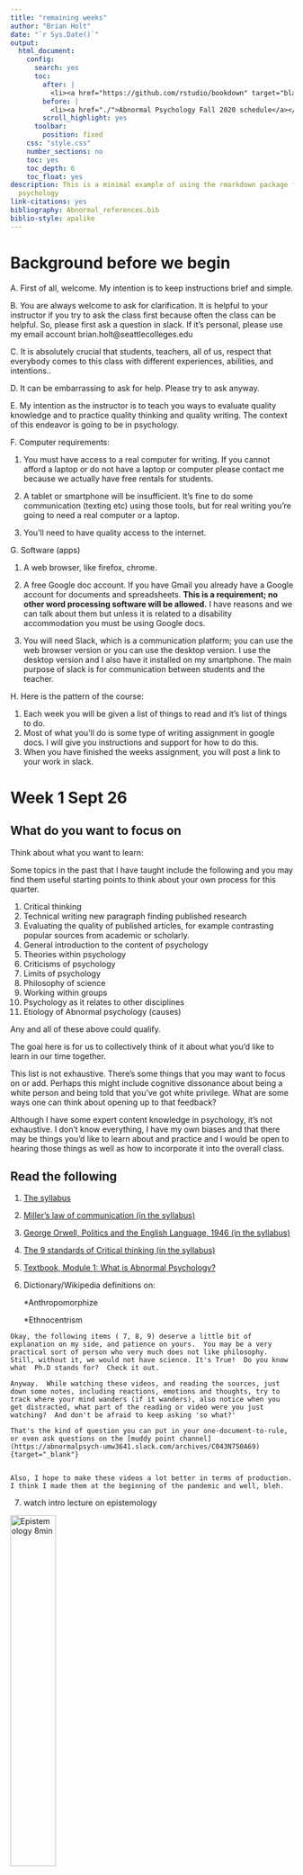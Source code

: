 ```yaml
---
title: "remaining weeks"
author: "Brian Holt"
date: "`r Sys.Date()`"
output:
  html_document:
    config:
      search: yes
      toc:
        after: |
          <li><a href="https://github.com/rstudio/bookdown" target="blank">Published with bookdown</a></li>
        before: |
          <li><a href="./">Abnormal Psychology Fall 2020 schedule</a></li>
        scroll_highlight: yes
      toolbar:
        position: fixed
    css: "style.css"
    number_sections: no
    toc: yes
    toc_depth: 6
    toc_float: yes
description: This is a minimal example of using the rmarkdown package for abnormal
  psychology
link-citations: yes
bibliography: Abnormal_references.bib
biblio-style: apalike
---
```


# Background before we begin

  A. First of all, welcome. My intention is to keep instructions brief and simple. 

  B. You are always welcome to ask for clarification. It is helpful to your instructor if you try to ask the class first because often the class can be helpful. So, please first ask a question in slack. If it's personal, please use my email account brian.holt@seattlecolleges.edu

  C. It is absolutely crucial that students, teachers, all of us, respect that everybody comes to this class with different experiences, abilities, and intentions..

  D. It can be embarrassing to ask for help. Please try to ask anyway.

  E. My intention as the instructor is to teach you ways to evaluate quality knowledge and to practice quality thinking and quality writing. The context of this endeavor is going to be in psychology.

  F. Computer requirements: 

   1. You must have access to a real computer for writing. If you cannot afford a laptop or do not have a laptop or computer please contact me because we actually have free rentals for students. 

   2. A tablet or smartphone will be insufficient. It's fine to do some communication (texting etc) using those tools, but for real writing you're going to need a real computer or a laptop. 
  
  3. You'll need to have quality access to the internet.
  
G. Software (apps)

  1. A web browser, like firefox, chrome. 

  2. A free Google doc account. If you have Gmail you already have a Google account for documents and spreadsheets. **This is a requirement; no other word processing software will be allowed.** I have reasons and we can talk about them but unless it is related to a disability accommodation you must be using Google docs.

  3. You will need Slack, which is a communication platform; you can use the web browser version or you can use the desktop version. I use the desktop version and I also have it installed on my smartphone.  The main purpose of slack is for communication between students and the teacher.

H. Here is the pattern of the course: 

  1. Each week you will be given a list of things to read and it's list of things to do. 
  2. Most of what you'll do is some type of writing assignment in google docs. I will give you instructions and support for how to do this. 
  3. When you have finished the weeks assignment, you will post a link to your work in slack.


# Week 1 Sept 26  {#Week1} 

## What do you want to focus on
Think about what you want to learn:

Some topics in the past that I have taught include the following and you may find them useful starting points to think about your own process for this quarter.

1. Critical thinking
2. Technical writing new paragraph finding published research
3. Evaluating the quality of published articles, for example contrasting popular sources from academic or scholarly.
4. General introduction to the content of psychology
5. Theories within psychology
6. Criticisms of psychology
7. Limits of psychology
8. Philosophy of science
9. Working within groups
10. Psychology as it relates to other disciplines
11. Etiology of Abnormal psychology (causes)

Any and all of these above could qualify.

The goal here is for us to collectively think of it about what you'd like to learn in our time together.

This list is not exhaustive. There's some things that you may want to focus on or add. Perhaps this might include cognitive dissonance about being a white person and being told that you've got white privilege. What are some ways one can think about opening up to that feedback?

Although I have some expert content knowledge in psychology, it's not exhaustive. I don't know everything, I have my own biases and that there may be things you'd like to learn about and practice and I would be open to hearing those things as well as how to incorporate it into the overall class. 

## Read the following

1. [The syllabus](https://docs.google.com/document/d/1-9QMbTfv5QUjsvHpcy3sJtx6nCve67J4zPbgVE9zhHE){target="_blank"}

2. [Miller's law of communication (in the syllabus)](https://docs.google.com/document/d/1-9QMbTfv5QUjsvHpcy3sJtx6nCve67J4zPbgVE9zhHE/edit#heading=h.exo9wouxy9qk){target="_blank"}

3. [George Orwell, Politics and the English Language, 1946 (in the syllabus)](https://docs.google.com/document/d/1-9QMbTfv5QUjsvHpcy3sJtx6nCve67J4zPbgVE9zhHE/edit#heading=h.x9ksgtnaprc6){target="_blank"}

4. [The 9 standards of Critical thinking (in the syllabus)](https://docs.google.com/document/d/1-9QMbTfv5QUjsvHpcy3sJtx6nCve67J4zPbgVE9zhHE/edit#heading=h.9yazjukrhlar){target="_blank"}

5. [Textbook, Module 1: What is Abnormal Psychology?](https://opentext.wsu.edu/abnormal-psych/chapter/module-1-what-is-abnormal-psychology/){target="_blank"}

6. Dictionary/Wikipedia definitions on: 

      *Anthropomorphize
 
      *Ethnocentrism

```block

Okay, the following items ( 7, 8, 9) deserve a little bit of explanation on my side, and patience on yours.  You may be a very practical sort of person who very much does not like philosophy.  Still, without it, we would not have science. It's True!  Do you know what  Ph.D stands for?  Check it out.

Anyway.  While watching these videos, and reading the sources, just down some notes, including reactions, emotions and thoughts, try to track where your mind wanders (if it wanders), also notice when you get distracted, what part of the reading or video were you just watching?  And don't be afraid to keep asking 'so what?'

That's the kind of question you can put in your one-document-to-rule, or even ask questions on the [muddy point channel](https://abnormalpsych-umw3641.slack.com/archives/C043N750A69){target="_blank"}


Also, I hope to make these videos a lot better in terms of production.  I think I made them at the beginning of the pandemic and well, bleh.
```

7. watch intro lecture on epistemology

[![Epistemology 8min](../images/Epistemology_better.png){width="40%"}](https://youtu.be/L6fcTl_js5g "Epistemology"){target="_blank"}

8. **Skim from page 2**, sub heading "The Theory of Knowledge"** of the article: An introduction to Stephen C. Pepper's philosophical system via
_World Hypotheses: A Study in Evidence_**, @berry_introduction_1984 [(found in syllabus) ](https://docs.google.com/document/d/1-9QMbTfv5QUjsvHpcy3sJtx6nCve67J4zPbgVE9zhHE/edit#bookmark=id.kapuzuy6k04e){target="_blank"}

9. Watch two vids on Ontology, essentially a review of the World hypotheses reading above:

[![Ontology 1 7 min](../images/Ontology_Mech_Organ.png){width="40%"}](https://youtu.be/_7hkv6O-nBY "Ontology 1"){target="_blank"}

[![Ontology 1 7 min](../images/Ontology_form_context.png){width="40%"}](https://www.youtube.com/watch?v=gbdqJ0ZGvLM "Ontology 2"){target="_blank"}

10. Read about "stereotype threat".  Not stereotypes.  There is a difference.  You'll need to find a source or two on your own.  


## Do the following

1. Introduce yourself the Slack introductions channel

2. Write something about what interests you about Abnormal psychology in your one google doc. Be sure to give it a title.  You can also insert a page break between your writings.  

3. On the same google document, make a new page, title it, and write some thoughts down to the following prompts.  When you are done, post to the [#week_1](https://abnormalpsych-umw3641.slack.com/archives/C043N771RMK){target="_blank"} slack channel by including a link to your document from step 2 above.

    what is your process for thinking clearly?

    How do you know something is true?
    

4. Read some of your classmates' posts and comment on some. 

The idea is to be doing weekly writing about the things we read and the prompts that I give you and then you're going to share that information in slack.


# Week 2 Oct 3 {#Week2} 

## Read the following

```block
Some of the links below jump to the references section at the end of this document.  From there, you may find links to the actual article or you will have references to fetch from our college's library databases.  
```
* [Module 2: Models of Abnormal Psychology](https://opentext.wsu.edu/abnormal-psych/chapter/module-2-models-of-abnormal-psychology/){target="_blank"}

* [Diathesis stress video youtube](https://www.youtube.com/watch?v=1MaaORgCHvc){target="_blank"}

```block
Please have @efran_defining_2007, @szasz_myth_1960, and @@watters_americanization_2010  read by week 3 (oct 10) so that we can discuss in class.
```


* @efran_defining_2007 (to obtain this article, you'll need to walk through the steps found in the [Using the Library section](#useLibrary) --in particular the [Periodical Locator](#PeriodicalLocator))

    -added 10/4/22: I want students to read the 'how to use a library' section, but I can admit that students may not want to.  The crux of finding this particular article is found in the following steps: [How to find an article](#libraryMainPoint)

* Szazs @szasz_myth_1960  
    * [Szasz link to web](http://psychclassics.yorku.ca/Szasz/myth.htm){target='_blank'}

* Americanization of Mental Illness @watters_americanization_2010 
    * [can be found in our syllabus by clicking this link](https://docs.google.com/document/d/1-9QMbTfv5QUjsvHpcy3sJtx6nCve67J4zPbgVE9zhHE/edit#bookmark=id.a11215pgy49s){target='_blank'}

After reading the above...

## Do the following

1. synthesize @efran_defining_2007 , @szasz_myth_1960, and @watters_americanization_2010.  When synthesizing, don't summarize the articles. You may assume that your audience is your class, which means they should be familiar with those articles.  Instead of summarizing, let you references to their work so you can do yours.  If this doesn't make sense, post a question to the #muddy-point-channel.
    * [Lecture on one way to write a synthesis paper--This should pop-up a new tab/window but you'll have to log in to canvas because that is how the videos are stored.](https://northseattle.hosted.panopto.com/Panopto/Pages/Viewer.aspx?id=44737fc2-c8cb-4286-9dcf-ac4b011de256){target='_blank'}
    * [Quick 6 min intro on critical thinking](https://www.youtube.com/watch?v=3CkLAMLTkmI&feature=youtu.be){target='_blank'}

2. When you are done, create a link to your work: highlight the title of your assignment and then go to the "Insert" menu of google. In that menu, find "bookmark" and select that. Your title is now a bookmark and if you hover over it, you should see a little 'link' option.  Copy that link and post it in the slack channel #week 2 channel.

3. Read a few other students and make some comments on their post.   Use google docs to make these comments.  highlight any part of their document and you can insert a comment. you can click and use the menu, or you can use the keyboard shortcut 'cntrl + alt +m'

```block
In slack, when you hover your mouse over a person's post, you should see a little floating menu.  One of the icons allows you to reply. It makes a side thread. This keeps the channel a bit more tidy and easier to read.  

You can also link to each post or side thread.

You can even set a reminder to revisit a post by right clicking on the 3 vertical dots (more actions) .
```
# Week 3 Oct 10 {#Week3} 

```block
Although we aren't using canvas, a few videos I've made are stored in Panopto.  I don't think you need to log into canvas for them to work.  But you may be prompted.
```

## Read the following

* [Module 3: Clinical Assessment, Diagnosis, and Treatment](https://opentext.wsu.edu/abnormal-psych/chapter/module-3-clinical-assessment-diagnosis-and-treatment/){target="_blank"}


* Not So Fast, a comment to Riskind about diagnostic schemes. @efran_not_2019  * [link to slack file](https://abnormalpsych-umw3641.slack.com/files/U043G3963GU/F044RU1MTTN/not_so_fast_a_response_to_raskin.pdf){target='_blank'}

* Spitting in client’s soup, an article about language, concepts, personal constructs.  Please note this will hit several of the same themes in the Efran article from 2007  @efran_spitting_2015  (When you click on the year, you'll see our reference section.  And in the reference section, I give a link the article found in our school database...it may or may not work.  Post to logistics for help.)

* [Instructor Lecture Intro to Epidemiology](https://youtu.be/eUYIwNChS0I){target='_blank'}

* [Instructor Lecture Epidemiology Example](https://youtu.be/XQoH5avTlzA){target='_blank'}

* Intro to alternative to DSM
  * [Video on Psychodynamic Diagnostic Manual
](https://northseattle.hosted.panopto.com/Panopto/Pages/Viewer.aspx?id=ed980a00-805e-4e8b-b5b2-ac4e014ff5fb){target='_blank'}  This link should take you to a video that should work. If not, say something in the logistics channel. 
  * [Skim Excerpts of Chapter 1 and 2 from PDM2 @lingiardiPsychodynamicDiagnosticManual2015a; stored slack](https://abnormalpsych-umw3641.slack.com/files/U043G3963GU/F0452914FJ5/excerpts_pdm_2e.pdf){target='_blank'}  This should take you to a particular post in #resources in slack. 
     * In particular the Table on mental functioning
  * [Skim Example Personality disorders from PDM2; stored in canvas](https://abnormalpsych-umw3641.slack.com/files/U043G3963GU/F04493PFSQP/pdm_e2_examples.pdf){target='_blank'}  This should take you to a particular post in #resources in slack. 
  
After reading/watching the above...

## Do the following

1. In the one document to rule them all, write about which psychology Model from ch2 resonates with you and why.

2. In your document, write about how others (people, institutions) "spit in your soup"? Make some mention as to "What is the soup?"  Post a link to your work in the #soup channel

3. In the one document to rule them all, list some questions about the readings above.  You don't need to re-post it. 



# Week 4 Oct 17 {#Week4} 

## Read/watch the following

* [Module 7: Anxiety Disorders](https://opentext.wsu.edu/abnormal-psych/chapter/module-7-anxiety-disorders/){target="_blank"}

* [humanistic intro](https://www.youtube.com/watch?v=KDRHaL6jyg8&list=PLDEwZwMNQswvPj4onxTjBdXgzFYJ6G-JJ&index=5){target="_blank"}

* [first 3 videos of this youtube playlist on biopsych](https://www.youtube.com/playlist?list=PLDEwZwMNQswtFvhRvOliHzeDfuBPIdsSf){target="_blank"}


## Do the following

* Pick an Anxiety disorder form the following: 
  +  panic
  +  phobia
  +  social anxiety disorder
  +  generalized anxiety Disorder

  * and find 2 articles that suggest what causes it
    * The article should be from either these two school databases:
      * [Academic Search Complete](https://libguides.northseattle.edu/az.php?a=a){target="_blank"}
      * [PsychArticles](https://libguides.northseattle.edu/az.php?a=p){target="_blank"}

* Write 1 or 2 paragraphs about what you have learned into your google doc.  This does not necessarily mean you should summarise the journal articles you found. This is a reflective piece.  Write about the questions you have or where your mind goes.

* Post a link in the #Anxiety channel

* Read 3 other student's work and engage them on their submission--you can ask them questions as an example. 

## Added material from "zoom lectures"

* Video [Introduction to Existential psychology](https://youtu.be/6eXnVhsz5qE){target='_blank'}, emphasis on @Yalom_Existential_Psychotherapy_1980

# Week 5 Oct 24 {#Week5} 

## 
## Do, Watch, and Read the following

A. Read [Module 5: stress Disorders](https://opentext.wsu.edu/abnormal-psych/chapter/module-5-trauma-and-stressor-related-disorders/){target="_blank"}

B. Read Nancy Chick, [Metacognition](https://cft.vanderbilt.edu/guides-sub-pages/metacognition/){target="_blank"}

C. Read Alfie Kohn, [The Case Against Grades](https://www.alfiekohn.org/article/case-grades/){target="_blank"}



## Do the following

1. Search for 3 reasonably competent definitions of trauma, but avoid the DSM.  You can use the DSM as a 4th source for contrast, if you want. Include references and do a quick summary/description of what you found. 
2. In the same document, how would you defend your answer to the statement:

>Everyone goes through trauma.

3. Post your paper in the #Stress channel.

4. Do A [self-reflection Survey](https://docs.google.com/forms/d/e/1FAIpQLSdCKXCNvH-nSdnuCz0OrFUcQPZXVEugR4D5lyBiZzNKYVkANw/viewform){target="_blank"}

    * The text boxes you see in this survey will expand to accommodate what you need to write. In other words, don’t feel like you must only say like 3 words to just fit the box shown.



```block
<h4 style="text-decoration: underline;">Why write our research up?</h4>

For some of you, the invitation to join into a expert research conversation may still seem easy to decline but if you accept it you'll have to find a good question, search for sound data, formulate and support a good answer and then write it all up and even if you turn out a first-rate paper, it may be read not by anyone in the world but only by your teacher. And besides, you may think, my teacher knows all about my topic. What do I gain from writing up my research, other than proving I can do it?

One answer is that we write not just to share our work but to improve it before we do.

<h4 style="text-decoration: underline;">Write to remember</h4>

Experienced researchers first write just to remember what they read. A few talented people can hold in mind masses of information, but most of us get lost when we think about what *Smith found in light of Wong's position, and compare both to the odd data in Brunelli, especially as they are supported by Buscovich but what was it that Smith said?* When you don't take notes on what you read, you are likely to forget or, worse misremember it.

<h4 style="text-decoration: underline;">Write to understand</h4>

The second reason for writing is to see larger patterns in what you read. When you arrange and rearrange the results of your research in new ways, you discover new implications, connections, and complications. Even if you could hold it all in mind, you would need help to line up arguments that pull in different directions, plot out complicated relationships, sort out disagreements among experts. 

*I want to use these claims from long, but her argument is undercut by Smith's data. When I put them side-by-side, I see that Smith ignores this last part of Wong's argument. aha! If I introduce it with this part from Brunelli, I can focus on one more clearly. *

That's why careful researchers never put off writing until they've gathered all the data they need: they write from the start of their projects to help them assemble their information in new ways. 

<h4 style="text-decoration: underline;">Write to test your thinking</h4>

But even when they agree that writing is an important part of learning thinking and understanding some still wonder why they can't write up their research in their own way, why they have to satisfy demands imposed by a community that they have not joined, or even want to, and conform to conventions they did nothing to create. 

*Why should I adopt language in forms that are not mine? Aren't you just trying to turn me into an academic light yourself? If I write as you expect me to, I risk losing my identity.*

Such concerns are legitimate (most teachers wish students would raise them more often). But it would be a feeble education that did not change you at all, and the deeper your education the more it will change the "you" that you are or want to be.

That's why it is so important to choose carefully what you study and with whom. But it would be a mistake to think that learning to report sound research must threaten your true identity. It will change the way you think, but only by giving you more ways of thinking. You will be different by being freer to choose who you want to be and what you want to do with your life. 

But the most important reason for learning to write in ways readers expect is that when you write for others, **you demand more of yourself and when you write for yourself alone.** By the time you fix your ideas in writing, they are so familiar to you that you need help to see them not for what you want them to be *but for what they really are.* 

You will understand your own work better when you try to anticipate your readers inevitable and critical questions: how have you evaluated your evidence? Why do you think it's relevant? What ideas have you considered but rejected?
```




# Week 6 Oct 31{#Week6} 

```block
On Wednesday, Nov 2, there will be no classes held for the whole school.  

Faculty are expected to be doing other college work.  

Which means none of you can be required to attend any class on 11/2.  For any class.  In the whole Seattle college district.  
```


## Read the following

A. Nancy Chick, [Metacognition](https://cft.vanderbilt.edu/guides-sub-pages/metacognition/){target="_blank"}

B. Alfie Kohn, [The Case Against Grades](https://www.alfiekohn.org/article/case-grades/){target="_blank"}

C. Read/skim [Primer for Behaviorism and Semantic networks](https://docs.google.com/document/d/1MMziOQh7NjWRnrzCZDT99ArOu8Nv6CzQfTEfbSCzjYA/){target="_blank"}

* skim this but pay closer attention the semantic sections with the schematics for cars
* Think of a subject.  Maybe it's something academic like math, biology.  Maybe it's about sports, or in particular a single sport, like (the only one that matters) basketball.  
   * in what specific ways would the semantic network be different between a novice and expert?  I don't expect you to know technical terms here (like nodes, edges) but I want you to have an appreciation for how people may differ in terms of their networks

D. [Module 9: Obsessive and Hoarding disorders](https://opentext.wsu.edu/abnormal-psych/chapter/module-9-obsessive-compulsive-and-related-disorders/){target="_blank"}

## Do the following

 1. Pick one of the disorders in the OCD module: 
  
  * and find 2 articles that discusses its cognitive pattern
    * The article should be from either these two school databases:
      * [Academic Search Complete](https://libguides.northseattle.edu/az.php?a=a){target="_blank"}
      * [PsychArticles](https://libguides.northseattle.edu/az.php?a=p){target="_blank"}

 2. Write a page about what you have learned.  Write a summary, but write as if you were writing it to a non-technical person that doesn't understand cognitive psychology.  

 3. post a link in the #OCD channel

 4. Pick 2 other students and invite them to read your post. In the invitation, think about what you might like to receive some feedback about. 
    * Invite people to help you on any of the critical thinking standards, for example. 
    * if you are invited to give feedback, you don't have to.  Sometimes you might have several people asking for feedback.  Don't feel like you must respond to all of them.  
    Should you chose to give feedback, be kind and try to adhere to the request. 
    * Remember that they are trying things out and are sharing potentially vulnerable parts of their lives.  If you need help giving feedback, send your instructor a /dm and I can help.
    * Also, because it’s still the pandemic and everything is just hard, don’t fret if people you invite can’t respond. It’s likely that they are just overwhelmed with something.
    
 5. Post a re-write of one [or two] of your past written assignments.  Please choose assignments from work completed; if you didn't finish the synthesis paper, for example, don't use it here.   
    * Don't edit your original work.  Make a new entry in your One-google-doc to rule
    * use the channel #re-write-self-reflection
    * In the rewrite, you may want to use the critical thinking standards as a lens on your past work.  For instance, are there places you could be more deep in terms of complexity?  What research could inform how you think about your work from the textbook?  This is just a suggestion.


# Week 7 Nov 7 {#Week7} 

Stats and Depression and Bipolar

## read/watch

* [playlist of videos on depression and bipolar](https://www.youtube.com/playlist?list=PLDEwZwMNQswsr6gT7c0HT9rbpW5X-lstj){target="_blank"}

### Stats

[Intro to Histograms](https://youtu.be/qBigTkBLU6g?t=17){target="_blank"}

[Normal Distributions](https://youtu.be/rzFX5NWojp0?t=12){target="_blank"}

* Stat concepts
  * [Intro](https://youtu.be/Q5PT_Kb1Z-w){target="_blank"}  1 min
  * [Independent variable](https://youtu.be/Q5PT_Kb1Z-w?t=71){target="_blank"}  1 min
  * [Dependent variable](https://youtu.be/Q5PT_Kb1Z-w?t=108){target="_blank"} 1 min
  * [Central Tendency](https://youtu.be/Q5PT_Kb1Z-w?t=125){target="_blank"} 1 min
  * [Measure of Variation](https://youtu.be/Q5PT_Kb1Z-w?t=151){target="_blank"} 1 min
  * [Graphing/ Histograms](https://youtu.be/Q5PT_Kb1Z-w?t=196){target="_blank"} 1 min
  * [Examples of central tendency](https://youtu.be/Q5PT_Kb1Z-w?t=241){target="_blank"} 2 min
  * [Examples of variation](https://youtu.be/Q5PT_Kb1Z-w?t=312){target="_blank"} 1 min
  * [Examples of histogram](https://youtu.be/Q5PT_Kb1Z-w?t=382){target="_blank"} 1 min
  * [Normal Distributions](https://youtu.be/Q5PT_Kb1Z-w?t=436){target="_blank"} 5 min
  * [Null Hypotheses and Alpha](https://youtu.be/Q5PT_Kb1Z-w?t=737){target="_blank"} 1 min
  * [P-value](https://youtu.be/Q5PT_Kb1Z-w?t=817){target="_blank"} 3 min
  * [effect sizes & meta-analyses](https://youtu.be/Q5PT_Kb1Z-w?t=1025){target="_blank"} 3 min
  * [Three criteria to determine cause](https://youtu.be/Q5PT_Kb1Z-w?t=1230){target="_blank"} 1 min
  * [General Stat book contents](https://youtu.be/8MJvoliGils){target="_blank"} 1 min
  * [Correlations and linear regression](https://youtu.be/8MJvoliGils?t=50){target="_blank"} 5 min #at 2:43 I make a little bit of a mistake.  Technically, what is being presented on the slide are non-standardized scores. So though what I'm saying is correct, I should have further said, "once these scores are standardized, a change in 1 unit of X will increase Y by .63".
  * [linear regression output and coefficients](https://youtu.be/8MJvoliGils?t=259){target="_blank"} 5 min #Again, at 5:15, I make a mistake in the video.  The output is in un-standardized units and so the correct statement would be " this output is for unstandardized units, a movement up 1 unit on the x axis corresponds to an increase in the y axis about .13 units; had these variables been standardized, you would see the same value as the correlation, .63"
  * [Return of the P-value](https://youtu.be/8MJvoliGils?t=500){target="_blank"} 5 min but you might not find this helpful.  
 
  * [presentation slides can be found here](https://rpubs.com/briholt/abnormal_stats){target="_blank"}

### Brian's workflow video

#### Two Videos you could watch if you are still unclear about workflow
  1. This one is recent, shorter, and from our class. The document and video can be found in the [#resource](https://abnormalpsych-umw3641.slack.com/archives/C0443AWT3LG/p1666741274184139){target="_blank"} channel post

  2. In a previous course, I was asked to show how I might use tools to solve a question.  Here is a 36 minute video to that end. You might find it useful to see what I mean by "having a workflow" as a way to think critically.  But it's tedious.  Workflow isn't really exciting, so watch at 2x speeds and skip a lot. 

[Brian's workflow on whether Acute stress disorder is a good predictor of developing PTSD](https://youtu.be/y0V92Ggp0sc){target="_blank"}


## Do the following

* Search for a meta-analysis on a mood disorder (major, minor, persistent, bipolar (1,2) cyclothymia, dysthymia, or even the sub types of depression (e.g., Seasonal, postpartum)) and try to summarize the findings using your own words.  If you want to copy paste some of the language from the article, that is fine, but you should still try to use your own words to say it. 
  * here is [a video on how to find a meta-analysis in our library](https://youtu.be/8nmCpM2yi34){target="_blank"}

  * don't get lost in the details. I'm thinking this should not be more than 1 page, double spaced.  Aim for about 1/2 page of double spaced text. 
  
* Write down 5 questions about the methods of the paper.  How did they do the meta analysis?
 
* Put both writings (summary and questions) into the one document and post it in channel #meta_analysis.



# Week 8 Eating Disorders Nov 14 {#Week8} 

* Make notice of the last week [final Project](#Week12).  I would recommend starting that, or at least putting in your list of things to do sooner than later.  

## Eating disorders

## Read 

* [textbook Eating Disorders](https://opentext.wsu.edu/abnormal-psych/chapter/module-10-eating-disorders/){target='_blank'}

* [Read this excerpt from the PDM.2e](https://docs.google.com/document/d/18KIDPjn-xL48pphVnUrNr0rM3Ors4D1iDqgtr7QBMqs/edit?usp=sharing){target='_blank'} @lingiardiPsychodynamicDiagnosticManual2015a

## Do

* Write a few paragraphs on what, if any, is different between the two reading sources.
* Post your work to slack channel #eating

# Week 9  Psychotic Nov 21 {#Week9} 

* Make notice of the last week [final Project](#Week12).  I would recommend starting that, or at least putting in your list of things to do sooner than later.  

## Read 

* Schizophrenia videos
    * Introduction..the original link isn't working, so best to just see the zoom vid for 11-21-22 in the agenda (found in #resources)
    * [Introduction.2  3  min ](https://northseattle.hosted.panopto.com/Panopto/Pages/Viewer.aspx?id=770a8f9c-d5e1-4227-8574-abd501162fef){target='_blank'}
    * [Causes  9 min](https://northseattle.hosted.panopto.com/Panopto/Pages/Viewer.aspx?id=a7387a2b-3da2-4723-a7e0-abd5011622b3){target='_blank'}
    * [Schizophrenia Example 1  7 min ](https://northseattle.hosted.panopto.com/Panopto/Pages/Viewer.aspx?id=ea7c9382-0d68-4492-bb67-abd501162962){target='_blank'}
    * [Schizophrenia Example 2  10 min ](https://northseattle.hosted.panopto.com/Panopto/Pages/Viewer.aspx?id=5cf324e4-5d6a-403c-a1cb-abd50185b083){target='_blank'}


* [textbook psychotic Disorders](https://opentext.wsu.edu/abnormal-psych/chapter/module-12-schizophrenia-spectrum-and-other-psychotic-disorders/){target='_blank'}

* [Skim necessary and sufficient](https://www.sfu.ca/~swartz/conditions1.htm){target='_blank'} @ConceptNecessaryConditions; most of this includes many examples. Go into the rabbit as far as you like, but at least try to doodle a grid of necessary/sufficient examples
* [Read **just** the abstract of](https://www.ncbi.nlm.nih.gov/pmc/articles/PMC3181977/){target='_blank'} @jablenskyDiagnosticConceptSchizophrenia2010, but read that abstract with diligence to word choices.  Have a dictionary handy and be sure to capture the meaning as well as the emotional/intentional nature of what was written.  Notice the year published
* Read Wikipedia's introduction to schizophrenia on @CausesSchizophrenia2020
  * First read the introductory remarks of the Wikipedia entries; first an older version on the [Causes of schizophrenia (old)](https://en.wikipedia.org/w/index.php?title=Risk_factors_of_schizophrenia&oldid=1000718110){target='_blank'} and then the more recent version [Risk factors for schizophrenia](https://en.wikipedia.org/wiki/Risk_factors_of_schizophrenia){target='_blank'}
    * by the way, the reason I'm showing both of these is partly to show why relying on URL's for references can be a mistake (URLs change)

* Read @harveyDualTaskInformationProcessing2006 . The link in 2006 takes you to the reference section below.  You'll need to use that reference information to obtain the full text, which can be found in our library database PsychArticles. So, [go to the library article page.](https://libguides.northseattle.edu/welcome/articles){target='_blank'}  

## Do

* Write a short response to your thoughts about what you've read this week.  Keep it simple. Think about what strikes you as important.  
* post to slack channel #psychotic
* This week is heavier on reading, and less on writing.  But writing does improve our thinking.  You can always include your notes.
* [Do A self-reflection Survey--be sure to seelct week 9 self-reflection](https://docs.google.com/forms/d/e/1FAIpQLSdCKXCNvH-nSdnuCz0OrFUcQPZXVEugR4D5lyBiZzNKYVkANw/viewform?usp=sf_link){target="_blank"}  
```block
This last bullet linking to the week 9 reflection was added on 11/17/22
```

# Week 10 Personality Dis. Nov 28 {#Week10} 

* Make notice of the last week [final Project](#Week11).  I would recommend starting that, or at least putting in your list of things to do sooner than later.  

## Read/watch

[Textbook personality Disorders](https://opentext.wsu.edu/abnormal-psych/chapter/module-13-personality-disorders/){target='_blank'} #make note of the therapy options for Borderline

* [PDM on Personality levels](https://northseattle.hosted.panopto.com/Panopto/Pages/Viewer.aspx?id=8d9d4140-098d-45c5-ae91-abd7013ff9f0){target='_blank'}  #this and the next few links will take you to panopto or slack
  1) supporting file [Levels of organization](https://abnormalpsych-umw3641.slack.com/files/U043G3963GU/F0452914FJ5/excerpts_pdm_2e.pdf){target='_blank'}
  2) supporting file [Personality Disorder examples from PDM](https://abnormalpsych-umw3641.slack.com/files/U043G3963GU/F04493PFSQP/pdm_e2_examples.pdf){target='_blank'}

* read [@westenEfficacyDialecticalBehavior2000]  [link to source in library...I'm not sure it will work because I'm linking to the psychArticles database](https://northseattle.idm.oclc.org/login?url=https://search.ebscohost.com/login.aspx?direct=true&db=pdh&bquery=AU+westen+AND+TI+dialectical+behavior+therapy&type=1&searchMode=Standard&site=ehost-live){target='_blank'}  
      * if this link doesn't work, it can be found in the psychArticles database found in North's Library journal page.
  * Note the date
  * For 2.5 pages it is dense. Jot down 2 major ideas.  You may need summarize in your own words to step up and above the details.  
  * Make a few notes on the motivation of the author
 
* [follow up study example](https://acamh.onlinelibrary.wiley.com/doi/full/10.1111/jcpp.13077?casa_token=mOamZoqXZS4AAAAA%3A1srQWWBtGfy14Zt2imV1539TfVzoDefV8wgNPwmck7xR_z1vQEscq9U3Y8_s16E2mrs_7ZfX5Qwlra7ejg){target="_blank"}


## Do

* Recall the 4 D's.  Write a response to the following:  In diagnosing a personality disorder what are some obstacles and or features to consider to differentiate them from healthy personalities? 

* If you want, I'd love to read articles that have a follow up analysis more than 6 months on DBT effectiveness.  (So, the study on therapy concludes with participants having something like more than a 2 month follow up.  I'm looking for something more than 6 months.  Longer is better, but much harder to do and therefore find.)

* Post to slack channel [#personality](https://abnormalpsych-umw3641.slack.com/archives/C04AA6X8316){target="_blank"}

```block
* I neglected to add this link to week 9 until 11/17/22. I'm putting it here in case it gets missed. [Do A self-reflection Survey--be sure to seelct week 9 self-reflection](https://docs.google.com/forms/d/e/1FAIpQLSdCKXCNvH-nSdnuCz0OrFUcQPZXVEugR4D5lyBiZzNKYVkANw/viewform?usp=sf_link){target="_blank"}  
```

# Week 11 Dec 5; BIPOC, psychopathology, and final paper  {#Week11}

Psychology has a problematic history of being weird.  That is:  W. E. I. R. D.
Western, educated, industrialized, rich, and democratic.  We should also add Cis.  Doesn't fit easily in the Weird acronym. 

I would also say tends to be white and it is worth being thoughtful about looking at mental disorders through the lens of people who do not fall under the weird acronym.

So one thing we can do is take some time to look at how Mental Health is different non White, non weird, non cis. 

## Read/research some stuff

This is somewhat open ended. I have a lot of ignorance about this. And so rather than me dictating to you about how you should go about researching issues by bipoc, ethnicity, diversity and equity in abnormal psychology, I want you to think about this as an opportunity to teach me, your instructor, about some things.

Still, to help get started, here are some concepts you may want to search for; and you may want to combine them in a Google Scholar search, or maybe even just a general Google search.


* Any key word that is related to ethnicity or diversity could be searched for alongside of the psychological term dealing with 'mental health', like 'abnormal psychology', Psychopathology, etc.

* You might consider looking at statistics of mental Health for people in certain demographics, you might want to do the same thing or all of the above for particular disorders.


###  A rubric to help evaluate critical thinking

* [As a way to support students in evaluating their own work, consider this document, a rubric!, that talks about quality of thinking/writing without the points.](https://docs.google.com/document/d/1DRobbPDaLLLg-kSpeh95spS8tBoPvlK7lBFqvfrzHEk/edit?usp=sharing){target="_blank"} 


## Do some stuff

1) Outline your process that takes advantage of your workflow.

  * Write down your wants and intentions
    * eg., "I don't understand how indigenous Americans struggle with alcohol."  "What are the suicide rates for black people in the U.S.?"
  * What information do you need to move?
    * Wikipedia?
    * stats/frequencies?
  * What information is still missing?
    * it can be sufficient to just list these things.  Not all questions have been answered.  Not all questions have even been asked.  So don't feel like if you can't find some answer that you are doing something wrong.  

2) Summarize your readings/findings

3) Identify 2 or 3 actions/concepts that seem significant for others to know

4) Post your work to the [#Diversity channel](https://abnormalpsych-umw3641.slack.com/archives/C049DV2FRT8){target="_blank"}


# "Week 12" cleaning up Dec 12 {#Week12}

## Do some stuff

1. [Final project](https://docs.google.com/document/d/11GxIlOTqrcXQ-MlW9eikqR-dH_ErgsjCv8xu0Zj5S60/edit?usp=sharing){target="_blank"}

  * [As a way to support students in evaluating their own work, consider this document, a rubric!, that talks about quality of thinking/writing without the points.](https://docs.google.com/document/d/1DRobbPDaLLLg-kSpeh95spS8tBoPvlK7lBFqvfrzHEk/edit?usp=sharing){target="_blank"}

2. [Final Self-reflection](https://forms.gle/VhfLKCBMugfDJuy18){target="_blank"}

3. All work should be completed by end of day, December 12, 2022

4. Post your final to the [#Final channel](https://abnormalpsych-umw3641.slack.com/archives/C049LET9UE7){target="_blank"}



Don't be too stressed about this assignment name. It still follows the same format of read/do stuff but I have a few more instructions that take up space.  I thought I'd try a link out to it rather than embed it. 





# Appendix

## Link to getting started help documents

A lot of non-syllabus and/or technical instructions can be found in the [getting_started document](https://rpubs.com/briholt/Getting_started/){target='_blank'}

## Using the library {#useLibrary} 

The library has set up a simple library guide for our class.  You can find it here: [Abnormal Psychology library guide](https://libguides.northseattle.edu/psych220). I

```block
<span class='sidenote'>Note: Don't pay for articles</span>

One important word of advice is to never pay for a scholarly article. If you go online and use Google, or even Google Scholar to find online sources, you may be directed to the publication that will charge you a large amount of money to access just one article.  So don’t do that.

Generally there are ways to get articles through our library, so don't pay for articles.
```


To get started with our readings, you'll need to use our Library (online, of course) to obtain many of the articles.  

Finding journal articles is a skill that gets better with practice.  This happens to be why Librarians are so helpful.  They've actually been trained so if you can't find an article, it's okay to ask librarians for help.  

In fact, here is how you can [get help from North Seattle's library staff](https://libguides.northseattle.edu/welcome/askus). 



### Relationship of an article to its Journal

Using hierarchies helps us organize information. Journal articles, or for that matter the file directories on your computer, work somewhat like an address for a person's home. There are several different parts that give us information to track down and locate whatever it is we're looking for, be it a computer file, or Journal article. Basically, a journal article  has the following components, some of which may be familiar to you :

      Database (of periodicals)
        Periodical (eg., magazine, newspaper, scholarly journal)
         Year (of publication)
           Volume Number
            Volumne Issue number
             Page Number (optional, often unnecessary)
               Article Title
                  Author

So, to find an article, you'll need to know the parts above.  When you are given a list of references, or citations, nearly all of the information needed above is given to  you.  What is not given, or at least is done implicitly with web searches, is access to the top part, the database.  

#### Here is a typical citation:

>Author(s). (year of pub). "Article Title." <span class='underline'>Periodical title</span>. Volume Number (issue number).

The information in a citation isn't presented in the same hierarchy as above, but all of the necessary parts are there.  

Here is an example citation (reference) for something we may read.  Can you identify the periodical?

>Jay Efran, Michael Lukens, Mitchell Greene. 2007. “Defining Psychotherapy: The Last 25 Years Have Taught Us That It’s Neither Art nor Science.” <span class='underline'>Psychotherapy Networker</span> 31 (2). 

Most of the items in the list above are self-explanatory. I want to focus a bit about periodicals.

```block
<span class='sidenote'>Note on formatting citations: underlining publication titles</span>

In print, publication titles are *italicized*.  I have a very hard time noticing that subtle font.  

When you submit a written manuscript for printing, publication titles are <span style='text-decoration: underline'>underlined</span> because traditionally manuscripts were typed with typewriters, and to be able to type italicized words required an entire additional alphabet represented in the hammers.  So, underlining was how you could emphasize a word, and the printer--a physical person--could notice the author's formatting intent and correctly publish the final product in italics. 

It's a bit different now with our computers, obviously.  Still, I have a hard time seeing italicized words and will occasionally use underline. 

So, sometimes I'll underline pub titles, sometimes I'll italicize. I have no rule on this.  I am chaos manifested.  Beware. 
```

#### Periodicals

These are just the names of the major publication. _The New York Times_, is colloquially known as a newspaper but technically it is a periodical. <span class='underline'>The Journal of Abnormal Psychology</span> is also a periodical. 

When we search for articles, we have to first know which journal, or periodical, owns that article.  So it is a little counter intuitive but once we have identified an article we would like to read, we have to first find out whether or not our College has access to that periodical.  

To do that, we have to use our colleges periodical locator.

### Finding a journal using Periodical locator

#### Periodical locator {#PeriodicalLocator} 

Notice the first link within [North's Article page](https://libguides.northseattle.edu/welcome/articles){target="_blank"}.  It should say "Periodical Locator"

There are many databases, inside of these databases are pages of journals, and inside those journals are articles. 

**We need to use the periodical locator to determine which database houses which periodical.  With that, we can then open up that periodical and get the article**


```block
<span class='sidenote'>Note on 'free' articles and tuition/fees</span>

Part of the fees that you pay as a student are used to pay subscriptions for these periodical databases. We have a small, but pretty good selection. Major universities have much larger collections due to their size and tuition/fee structure.

So in a way, you are **not** actually getting this for free because you are paying for library access. That's the benefit of taking classes from a college. If you were not an active student, you would not be able to see many of these articles.

So, download them all!
```

##### Here's the main point: {#libraryMainPoint} 

I've given you a list of Articles to read. To read them, you must first find them; some will be out in the internet, some will be in our schools' databases. So, use the information I've given you to find out which location (database, Wikipedia, Google, Google scholar) you'll need to search to obtain the full article. You will start by using the periodicals locator tool.

Let's use that @efran_defining_2007 article.  

1. Go to  [North's Article page](https://libguides.northseattle.edu/welcome/articles) and click on the periodical locator.  

2. Type in the name of the periodical for Efran's piece. 

You will see a link with the periodical's name.  Go ahead and click on this but beware of the next instruction:

3. Once you have clicked on that link you may want to start searching within that publication. But do not do that. Instead, notice a little bit further down the search box you should see something that says "View online" and beneath that you should see something that says "proquest research library".   It’s this piece we need.

    That Proquest research library is the database that you've all paid fees to access. So you need to remember that database name.  Or, I think now you can just click on it and skip to step 8.

4. While remembering that database name, you need to go back to  [North's Article page](https://libguides.northseattle.edu/welcome/articles).

5. Notice what is presented here.  You can see Periodical locator, but notice "A to Z" list of databases.  (You might also notice just below two links; one to academic search and the other to Proquest).



6. Click on "A to Z"

7. You might notice that there are 67 databases that North Seattle has premium access to. In our case we're going to be looking for the proquest direct database. And we can either click on the letter "P" or we can just type in proquest direct.


```block
<span class='sidenote'>Note on Popular sources</span>

You may also notice the little tag "popular" next to proquest link.  That's an indicator that the articles are not peer reviewed and so aren't exactly cutting edge science. Even though this particular journal we are looking for, _Psychotherapy Networker_, is flagged as a popular type, it is a place for therapists to share their thoughts on the profession so there is a lot of value in it.

For help in distinguishing the different types of sources, the library has some guides:

* [Scholar vs popular](http://libguides.northseattle.edu/c.php?g=97441&p=630690)

* [Find Scholarly Journals](http://libguides.northseattle.edu/c.php?g=97441&p=630669)

```

8. Opening Proquest from your home, or remotely, you will need to validate your credentials. In other words, you need to prove that your are in fact a student of North Seattle before you can continue, which is why you've been prompted for your @ seattlecolleges.edu email and password. Once you do that you'll then be able to see inside of the proquest database. Then you can now search for the article.

     - 8a. If you don't know your @ seattlecolleges.edu email, or email password, you can go to this location [https://tools.seattlecolleges.edu/Initialize/resetmypassword](https://tools.seattlecolleges.edu/Initialize/resetmypassword){target='_blank'} to update it, reset/change the password. If you still can't get access, let me know.
<p>     </p>
9. You should see a simple search box, where you can enter important bits of information. I often start with the author's last name, in this case, Efran,and then some unique identifying feature of the article. A few key words of the article title, or perhaps the full article title will be useful.

But notice that next to the text boxes there are drop down menus. You need to use those, otherwise the search engine will just search for your terms anywhere in the document and will provide too many 'hits'. Instead, you should indicate ‘Efran’ as author, and "defining" in the document title. (of course, you could search any way you like).

When you search for those two terms in their respective fields, you will get two hits and one of them is the article we need. You should notice that it is a full text, not all databases provide full text documents. But in this case it's a full text. You can either print it or read it online.

Yay.  Now you can find the other articles. 

### A quick video of the process (some day once ctclink matures)

## Anatomy of a journal article

#### Title
#### Abstract
#### Introduction
##### Lit review
##### hypothesis
#### Methods
##### Participants
##### Materials
##### Procedure
#### Results
#### Discussion
#### References





`r if (knitr:::is_html_output()) '
# References {-}
'`
